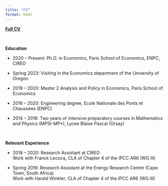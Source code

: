 ```yaml
---
title: "CV"
format: html
---
```


**[Full CV](./docs/CV_CLepault_Apr23.pdf)**

<br>

**Education**

 * 2020 -- Present: Ph.D. in Economics, Paris School of Economics, ENPC, CIRED
 
 * Spring 2023: Visiting in the Economics department of the University of Oregon
      
 * 2019 -- 2020: Master 2 Analysis and Policy in Economics, Paris School of Economics
      
 * 2016 -- 2020: Engineering degree, Ecole Nationale des Ponts et Chaussées (ENPC)

 * 2014 -- 2016: Two years of intensive preparatory courses in Mathematics and Physics (MPSI-MP*), Lycee Blaise Pascal (Orsay)

<br>

**Relevant Experience**

 * 2018 -- 2020: Research Assistant at CIRED <br> Work with Franck Lecocq, CLA of Chapter 4 of the IPCC AR6 (WG III)

 * Spring 2019: Research Assistant at the Energy Research Centre (Cape Town, South Africa) <br> Work with Harald Winkler, CLA of Chapter 4 of the IPCC AR6 (WG III)